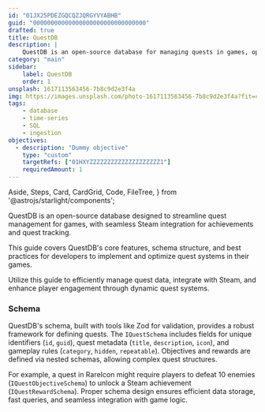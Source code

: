 ```yaml
---
id: "01JX25PDEZGQCQZJQRGYVYABHB"
guid: "00000000000000000000000000000000"
drafted: true
title: QuestDB
description: |
    QuestDB is an open-source database for managing quests in games, optimized for Steam integration and efficient quest data handling.
category: "main"
sidebar:
    label: QuestDB
    order: 1
unsplash: 1617113563456-7b8c9d2e3f4a
img: https://images.unsplash.com/photo-1617113563456-7b8c9d2e3f4a?fit=crop&w=1400&h=700&q=75
tags:
    - database
    - time-series
    - SQL
    - ingestion
objectives:
  - description: "Dummy objective"
    type: "custom"
    targetRefs: ["01HXYZZZZZZZZZZZZZZZZZZZZ1"]
    requiredAmount: 1
---
```


  Aside,
  Steps,
  Card,
  CardGrid,
  Code,
  FileTree,
} from '@astrojs/starlight/components';



<Aside>

QuestDB is an open-source database designed to streamline quest management for games, with seamless Steam integration for achievements and quest tracking.

This guide covers QuestDB's core features, schema structure, and best practices for developers to implement and optimize quest systems in their games.

Utilize this guide to efficiently manage quest data, integrate with Steam, and enhance player engagement through dynamic quest systems.

</Aside>


### Schema

QuestDB's schema, built with tools like Zod for validation, provides a robust framework for defining quests.
The `IQuestSchema` includes fields for unique identifiers (`id`, `guid`), quest metadata (`title`, `description`, `icon`), and gameplay rules (`category`, `hidden`, `repeatable`).
Objectives and rewards are defined via nested schemas, allowing complex quest structures.

For example, a quest in RareIcon might require players to defeat 10 enemies (`IQuestObjectiveSchema`) to unlock a Steam achievement (`IQuestRewardSchema`).
Proper schema design ensures efficient data storage, fast queries, and seamless integration with game logic.
